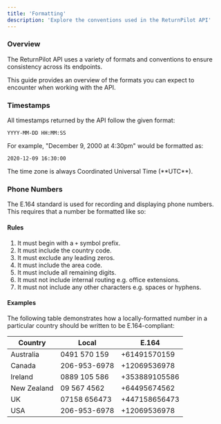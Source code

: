 ```yaml
---
title: 'Formatting'
description: 'Explore the conventions used in the ReturnPilot API'
---
```


### Overview

The ReturnPilot API uses a variety of formats and conventions to ensure consistency across its endpoints.

This guide provides an overview of the formats you can expect to encounter when working with the API.

### Timestamps

All timestamps returned by the API follow the given format:

```
YYYY-MM-DD HH:MM:SS
```

For example, "December 9, 2000 at 4:30pm" would be formatted as:

```
2020-12-09 16:30:00
```

<Note>
    The time zone is always Coordinated Universal Time (**UTC**).
</Note>

### Phone Numbers

The E.164 standard is used for recording and displaying phone numbers. This requires that a number be formatted like so:

#### Rules

1. It must begin with a `+` symbol prefix.
2. It must include the country code.
3. It must exclude any leading zeros.
4. It must include the area code.
5. It must include all remaining digits.
6. It must not include internal routing e.g. office extensions.
7. It must not include any other characters e.g. spaces or hyphens.

#### Examples

The following table demonstrates how a locally-formatted number in a particular country should be written to be E.164-compliant:

| Country     | Local        | E.164         |
|-------------|--------------|---------------|
| Australia   | 0491 570 159 | +61491570159  |
| Canada      | 206-953-6978 | +12069536978  |
| Ireland     | 0889 105 586 | +353889105586 |
| New Zealand | 09 567 4562  | +64495674562  |
| UK          | 07158 656473 | +447158656473 |
| USA         | 206-953-6978 | +12069536978  |